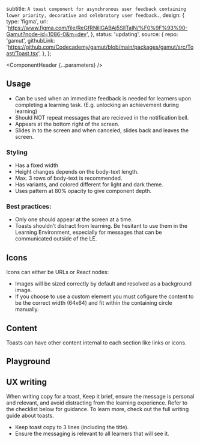 


  subtitle: `A toast component for asynchronous user feedback containing lower priority, decorative and celebratory user feedback.`,
  design: {
    type: 'figma',
    url: 'https://www.figma.com/file/ReGfRNillGABAj5SlITalN/%F0%9F%93%90-Gamut?node-id=1086-0&m=dev',
  },
  status: 'updating',
  source: {
    repo: 'gamut',
    githubLink:
      'https://github.com/Codecademy/gamut/blob/main/packages/gamut/src/Toast/Toast.tsx',
  },
};

<Meta of={ToastStories} />

<ComponentHeader {...parameters} />

## Usage

- Can be used when an immediate feedback is needed for learners upon completing a learning task. (E.g. unlocking an achievement during learning)
- Should NOT repeat messages that are recieved in the notification bell.
- Appears at the bottom right of the screen.
- Slides in to the screen and when canceled, slides back and leaves the screen.

### Styling

- Has a fixed width
- Height changes depends on the body-text length.
- Max. 3 rows of body-text is recommended.
- Has variants, and colored different for light and dark theme.
- Uses pattern at 80% opacity to give component depth.

### Best practices:

- Only one should appear at the screen at a time.
- Toasts shouldn’t distract from learning. Be hesitant to use them in the Learning Environment, especially for messages that can be communicated outside of the LE.

## Icons

Icons can either be URLs or React nodes:

- Images will be sized correctly by default and resolved as a background image.
- If you choose to use a custom element you must cofigure the content to be the correct width (64x64) and fit within the containing circle manually.

<Canvas of={ToastStories.Icons} />

## Content

Toasts can have other content internal to each section like links or icons.

<Canvas of={ToastStories.ContentIcon} />

<Canvas of={ToastStories.ContentLink} />


## Playground

<Canvas sourceState="shown" of={ToastStories.Default} />

<Controls />

## UX writing

When writing copy for a toast, Keep it brief, ensure the message is personal and relevant, and avoid distracting from the learning experience. Refer to the checklist below for guidance. To learn more, check out the full <LinkTo id="ux-writing-component-guidelines-toasts--page">writing guide about toasts</LinkTo>.

- Keep toast copy to 3 lines (including the title).
- Ensure the messaging is relevant to all learners that will see it.
